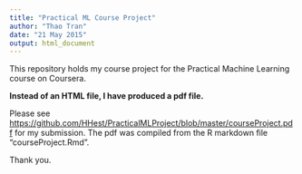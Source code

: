 ```yaml
---
title: "Practical ML Course Project"
author: "Thao Tran"
date: "21 May 2015"
output: html_document
---
```


This repository holds my course project for the Practical Machine Learning course on Coursera.

**Instead of an HTML file, I have produced a pdf file.** 

Please see <https://github.com/HHest/PracticalMLProject/blob/master/courseProject.pdf> for my submission. The pdf was compiled from the R markdown file "courseProject.Rmd". 

Thank you.

